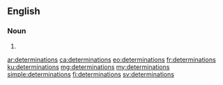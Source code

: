==English==

===Noun===
{{head|en|noun plural form}}

# {{plural of|determination|lang=en}}

[[ar:determinations]]
[[ca:determinations]]
[[eo:determinations]]
[[fr:determinations]]
[[ku:determinations]]
[[mg:determinations]]
[[my:determinations]]
[[simple:determinations]]
[[fi:determinations]]
[[sv:determinations]]